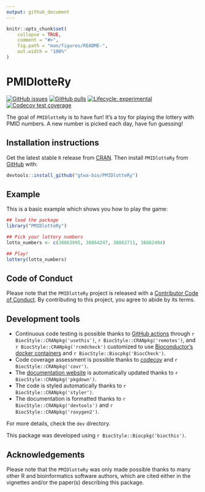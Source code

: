 ```yaml
---
output: github_document
---
```


<!-- README.md is generated from README.Rmd. Please edit that file -->

```r
knitr::opts_chunk$set(
    collapse = TRUE,
    comment = "#>",
    fig.path = "man/figures/README-",
    out.width = "100%"
)
```

# PMIDlotteRy

<!-- badges: start -->
[![GitHub issues](https://img.shields.io/github/issues/gtwa-bio/PMIDlotteRy)](https://github.com/gtwa-bio/PMIDlotteRy/issues)
[![GitHub pulls](https://img.shields.io/github/issues-pr/gtwa-bio/PMIDlotteRy)](https://github.com/gtwa-bio/PMIDlotteRy/pulls)
[![Lifecycle: experimental](https://img.shields.io/badge/lifecycle-experimental-orange.svg)](https://lifecycle.r-lib.org/articles/stages.html#experimental)
[![Codecov test coverage](https://codecov.io/gh/gtwa-bio/PMIDlotteRy/branch/devel/graph/badge.svg)](https://app.codecov.io/gh/gtwa-bio/PMIDlotteRy?branch=devel)
<!-- [![Bioc release status](http://www.bioconductor.org/shields/build/release/bioc/PMIDlotteRy.svg)](https://bioconductor.org/checkResults/release/bioc-LATEST/PMIDlotteRy) -->
<!-- [![Bioc devel status](http://www.bioconductor.org/shields/build/devel/bioc/PMIDlotteRy.svg)](https://bioconductor.org/checkResults/devel/bioc-LATEST/PMIDlotteRy) -->
<!-- [![Bioc downloads rank](https://bioconductor.org/shields/downloads/release/PMIDlotteRy.svg)](http://bioconductor.org/packages/stats/bioc/PMIDlotteRy/) -->
<!-- [![Bioc support](https://bioconductor.org/shields/posts/PMIDlotteRy.svg)](https://support.bioconductor.org/tag/PMIDlotteRy) -->
<!-- [![Bioc history](https://bioconductor.org/shields/years-in-bioc/PMIDlotteRy.svg)](https://bioconductor.org/packages/release/bioc/html/PMIDlotteRy.html#since) -->
<!-- [![Bioc last commit](https://bioconductor.org/shields/lastcommit/devel/bioc/PMIDlotteRy.svg)](http://bioconductor.org/checkResults/devel/bioc-LATEST/PMIDlotteRy/) -->
<!-- [![Bioc dependencies](https://bioconductor.org/shields/dependencies/release/PMIDlotteRy.svg)](https://bioconductor.org/packages/release/bioc/html/PMIDlotteRy.html#since) -->
<!-- [![check-bioc](https://github.com/gtwa-bio/PMIDlotteRy/actions/workflows/check-bioc.yml/badge.svg)](https://github.com/gtwa-bio/PMIDlotteRy/actions/workflows/check-bioc.yml) -->
<!-- badges: end -->

The goal of `PMIDlotteRy` is to have fun! It's a toy for playing the lottery with PMID numbers. A new number is picked each day, have fun guessing!

## Installation instructions

Get the latest stable `R` release from [CRAN](http://cran.r-project.org/). Then install `PMIDlotteRy` from [GitHub](https://github.com/gtwa-bio/PMIDlotteRy) with:

```r
devtools::install_github("gtwa-bio/PMIDlotteRy")
```


## Example

This is a basic example which shows you how to play the game:

```r
## load the package
library("PMIDlotteRy")

## Pick your lottery numbers
lotto_numbers <- c(38863995, 38864247, 38862711, 38862494)

## Play!
lottery(lotto_numbers)
```

## Code of Conduct

Please note that the `PMIDlotteRy` project is released with a [Contributor Code of Conduct](http://bioconductor.org/about/code-of-conduct/). By contributing to this project, you agree to abide by its terms.

## Development tools

* Continuous code testing is possible thanks to [GitHub actions](https://www.tidyverse.org/blog/2020/04/usethis-1-6-0/)  through `r BiocStyle::CRANpkg('usethis')`, `r BiocStyle::CRANpkg('remotes')`, and `r BiocStyle::CRANpkg('rcmdcheck')` customized to use [Bioconductor's docker containers](https://www.bioconductor.org/help/docker/) and `r BiocStyle::Biocpkg('BiocCheck')`.
* Code coverage assessment is possible thanks to [codecov](https://codecov.io/gh) and `r BiocStyle::CRANpkg('covr')`.
* The [documentation website](http://gtwa-bio.github.io/PMIDlotteRy) is automatically updated thanks to `r BiocStyle::CRANpkg('pkgdown')`.
* The code is styled automatically thanks to `r BiocStyle::CRANpkg('styler')`.
* The documentation is formatted thanks to `r BiocStyle::CRANpkg('devtools')` and `r BiocStyle::CRANpkg('roxygen2')`.

For more details, check the `dev` directory.

This package was developed using `r BiocStyle::Biocpkg('biocthis')`.

## Acknowledgements

Please note that the `PMIDlotteRy` was only made possible thanks to many other R and bioinformatics software authors, which are cited either in the vignettes and/or the paper(s) describing this package.


